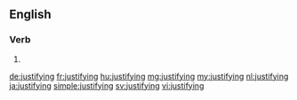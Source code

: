 ==English==

===Verb===
{{head|en|present participle}}

# {{present participle of|justify|lang=en}}

[[de:justifying]]
[[fr:justifying]]
[[hu:justifying]]
[[mg:justifying]]
[[my:justifying]]
[[nl:justifying]]
[[ja:justifying]]
[[simple:justifying]]
[[sv:justifying]]
[[vi:justifying]]